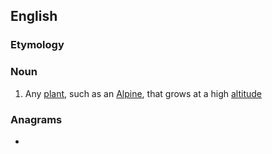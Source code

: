 ==English==

===Etymology===
{{confix|en|acro|phyte|t1=sharp; peak|t2=plant}}

===Noun===
{{en-noun}}

# {{lb|en|botany}} Any [[plant]], such as an [[Alpine]], that grows at a high [[altitude]]

===Anagrams===
* {{anagrams|en|a=acehoprty|cotherapy|pothecary}}